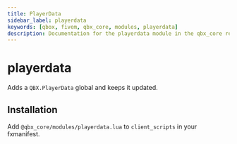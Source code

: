 ```yaml
---
title: PlayerData
sidebar_label: playerdata
keywords: [qbox, fivem, qbx_core, modules, playerdata]
description: Documentation for the playerdata module in the qbx_core resource. This module provides functionality for managing and updating player data through the QBX.PlayerData global variable, available on the client side.
---
```


# playerdata

Adds a `QBX.PlayerData` global and keeps it updated.

## Installation

Add `@qbx_core/modules/playerdata.lua` to `client_scripts` in your fxmanifest.
